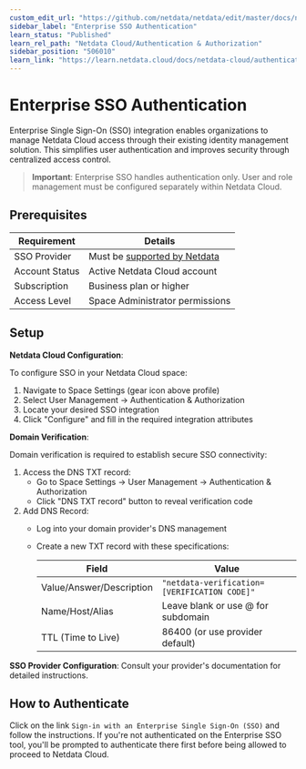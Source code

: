 ```yaml
---
custom_edit_url: "https://github.com/netdata/netdata/edit/master/docs/netdata-cloud/authentication-and-authorization/enterprise-sso-authentication.md"
sidebar_label: "Enterprise SSO Authentication"
learn_status: "Published"
learn_rel_path: "Netdata Cloud/Authentication & Authorization"
sidebar_position: "506010"
learn_link: "https://learn.netdata.cloud/docs/netdata-cloud/authentication-&-authorization/enterprise-sso-authentication"
---
```


# Enterprise SSO Authentication

Enterprise Single Sign-On (SSO) integration enables organizations to manage Netdata Cloud access through their existing identity management solution. This simplifies user authentication and improves security through centralized access control.

> **Important**: Enterprise SSO handles authentication only. User and role management must be configured separately within Netdata Cloud.

## Prerequisites

| Requirement    | Details                                                                                                                                                         |
|----------------|-----------------------------------------------------------------------------------------------------------------------------------------------------------------|
| SSO Provider   | Must be [supported by Netdata](https://learn.netdata.cloud/docs/netdata-cloud/authentication-&-authorization/cloud-authentication-&-authorization-integrations) |
| Account Status | Active Netdata Cloud account                                                                                                                                    |
| Subscription   | Business plan or higher                                                                                                                                         |
| Access Level   | Space Administrator permissions                                                                                                                                 |

## Setup

**Netdata Cloud Configuration**:

To configure SSO in your Netdata Cloud space:

1. Navigate to Space Settings (gear icon above profile)
2. Select User Management → Authentication & Authorization
3. Locate your desired SSO integration
4. Click "Configure" and fill in the required integration attributes

**Domain Verification**:

Domain verification is required to establish secure SSO connectivity:

1. Access the DNS TXT record:
    - Go to Space Settings → User Management → Authentication & Authorization
    - Click "DNS TXT record" button to reveal verification code
2. Add DNS Record:
    - Log into your domain provider's DNS management
    - Create a new TXT record with these specifications:

      | Field                    | Value                                        |
      |--------------------------|----------------------------------------------|
      | Value/Answer/Description | `"netdata-verification=[VERIFICATION CODE]"` |
      | Name/Host/Alias          | Leave blank or use @ for subdomain           |
      | TTL (Time to Live)       | 86400 (or use provider default)              |

**SSO Provider Configuration**: Consult your provider's documentation for detailed instructions.

## How to Authenticate

Click on the link `Sign-in with an Enterprise Single Sign-On (SSO)` and follow the instructions. If you're not authenticated on the Enterprise SSO tool, you'll be prompted to authenticate there first before being allowed to proceed to Netdata Cloud.

